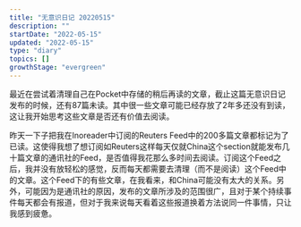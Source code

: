 ---
title: "无意识日记 20220515"
description: ""
startDate: "2022-05-15"
updated: "2022-05-15"
type: "diary"
topics: []
growthStage: "evergreen"
---

最近在尝试着清理自己在Pocket中存储的稍后再读的文章，截止这篇无意识日记发布的时候，还有87篇未读。其中很一些文章可能已经存放了2年多还没有到读，这让我开始思考这些文章是否还有价值去阅读。

昨天一下子把我在Inoreader中订阅的Reuters Feed中的200多篇文章都标记为了已读。这使得我想了想订阅如Reuters这样每天仅就China这个section就能发布几十篇文章的通讯社的Feed，是否值得我花那么多时间去阅读。订阅这个Feed之后，我并没有放轻松的感觉，反而每天都需要去清理（而不是阅读）这个Feed中的文章。这个Feed下的有些文章，在我看来，和China可能没有太大的关系。另外，可能因为是通讯社的原因，发布的文章所涉及的范围很广，且对于某个持续事件每天都会有报道，但对于我来说每天看着这些报道换着方法说同一件事情，只让我感到疲惫。